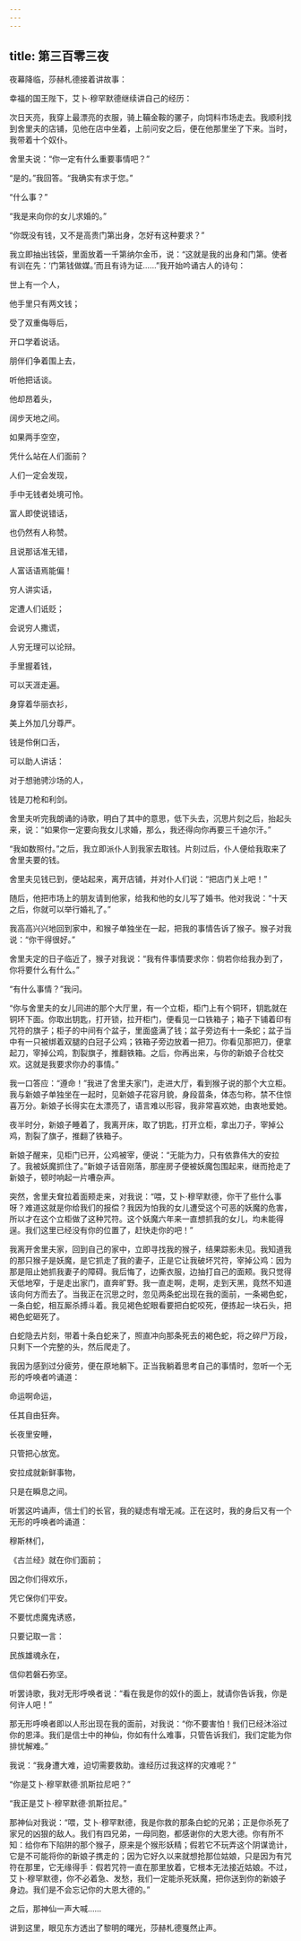 ```yaml
---
---
---
```

title: 第三百零三夜
---






夜幕降临，莎赫札德接着讲故事：





幸福的国王陛下，艾卜·穆罕默德继续讲自己的经历：

次日天亮，我穿上最漂亮的衣服，骑上鞴金鞍的骡子，向饲料市场走去。我顺利找到舍里夫的店铺，见他在店中坐着，上前问安之后，便在他那里坐了下来。当时，我带着十个奴仆。

舍里夫说：“你一定有什么重要事情吧？”

“是的。”我回答。“我确实有求于您。”

“什么事？”

“我是来向你的女儿求婚的。”

“你既没有钱，又不是高贵门第出身，怎好有这种要求？”

我立即抽出钱袋，里面放着一千第纳尔金币，说：“这就是我的出身和门第。使者有训在先：‘门第钱做媒。’而且有诗为证……”我开始吟诵古人的诗句：


世上有一个人，

他手里只有两文钱；

受了双重侮辱后，

开口学着说话。

朋伴们争着围上去，

听他把话谈。

他却昂着头，

阔步天地之间。

如果两手空空，

凭什么站在人们面前？

人们一定会发现，

手中无钱者处境可怜。

富人即使说错话，

也仍然有人称赞。

且说那话准无错，

人富话语焉能偏！

穷人讲实话，

定遭人们诋贬；

会说穷人撒谎，

人穷无理可以论辩。

手里握着钱，

可以天涯走遍。

身穿着华丽衣衫，

美上外加几分尊严。

钱是伶俐口舌，

可以助人讲话：

对于想驰骋沙场的人，

钱是刀枪和利剑。



舍里夫听完我朗诵的诗歌，明白了其中的意思，低下头去，沉思片刻之后，抬起头来，说：“如果你一定要向我女儿求婚，那么，我还得向你再要三千迪尔汗。”

“我如数照付。”之后，我立即派仆人到我家去取钱。片刻过后，仆人便给我取来了舍里夫要的钱。

舍里夫见钱已到，便站起来，离开店铺，并对仆人们说：“把店门关上吧！”

随后，他把市场上的朋友请到他家，给我和他的女儿写了婚书。他对我说：“十天之后，你就可以举行婚礼了。”

我高高兴兴地回到家中，和猴子单独坐在一起，把我的事情告诉了猴子。猴子对我说：“你干得很好。”

舍里夫定的日子临近了，猴子对我说：“我有件事情要求你：倘若你给我办到了，你将要什么有什么。”

“有什么事情？”我问。

“你与舍里夫的女儿同进的那个大厅里，有一个立柜，柜门上有个铜环，钥匙就在铜环下面。你取出钥匙，打开锁，拉开柜门，便看见一口铁箱子；箱子下铺着印有咒符的旗子；柜子的中间有个盆子，里面盛满了钱；盆子旁边有十一条蛇；盆子当中有一只被绑着双腿的白冠子公鸡；铁箱子旁边放着一把刀。你看见那把刀，便拿起刀，宰掉公鸡，割裂旗子，推翻铁箱。之后，你再出来，与你的新娘子合枕交欢。这就是我要求你办的事情。”

我一口答应：“遵命！”我进了舍里夫家门，走进大厅，看到猴子说的那个大立柜。我与新娘子单独坐在一起时，见新娘子花容月貌，身段苗条，体态匀称，禁不住惊喜万分。新娘子长得实在太漂亮了，语言难以形容，我非常喜欢她，由衷地爱她。

夜半时分，新娘子睡着了，我离开床，取了钥匙，打开立柜，拿出刀子，宰掉公鸡，割裂了旗子，推翻了铁箱子。

新娘子醒来，见柜门已开，公鸡被宰，便说：“无能为力，只有依靠伟大的安拉了。我被妖魔抓住了。”新娘子话音刚落，那座房子便被妖魔包围起来，继而抢走了新娘子，顿时响起一片嘈杂声。

突然，舍里夫耷拉着面颊走来，对我说：“喂，艾卜·穆罕默德，你干了些什么事呀？难道这就是你给我们的报偿？我因为怕我的女儿遭受这个可恶的妖魔的危害，所以才在这个立柜做了这种咒符。这个妖魔六年来一直想抓我的女儿，均未能得逞。我们这里已经没有你的位置了，赶快走你的吧！”

我离开舍里夫家，回到自己的家中，立即寻找我的猴子，结果踪影未见。我知道我的那只猴子是妖魔，是它抓走了我的妻子，正是它让我破坏咒符，宰掉公鸡：因为那是阻止她抓我妻子的障碍。我后悔了，边撕衣服，边抽打自己的面颊。我只觉得天低地窄，于是走出家门，直奔旷野。我一直走啊，走啊，走到天黑，竟然不知道该向何方而去了。当我正在沉思之时，忽见两条蛇出现在我的面前，一条褐色蛇，一条白蛇，相互厮杀搏斗着。我见褐色蛇眼看要把白蛇咬死，便拣起一块石头，把褐色蛇砸死了。

白蛇隐去片刻，带着十条白蛇来了，照直冲向那条死去的褐色蛇，将之碎尸万段，只剩下一个完整的头，然后爬走了。

我因为感到过分疲劳，便在原地躺下。正当我躺着思考自己的事情时，忽听一个无形的呼唤者吟诵道：


命运啊命运，

任其自由狂奔。

长夜里安睡，

只管把心放宽。

安拉成就新鲜事物，

只是在瞬息之间。



听罢这吟诵声，信士们的长官，我的疑虑有增无减。正在这时，我的身后又有一个无形的呼唤者吟诵道：


穆斯林们，

《古兰经》就在你们面前；

因之你们得欢乐，

凭它保你们平安。

不要忧虑魔鬼诱惑，

只要记取一言：

民族雄魂永在，

信仰若磐石弥坚。



听罢诗歌，我对无形呼唤者说：“看在我是你的奴仆的面上，就请你告诉我，你是何许人吧！”

那无形呼唤者即以人形出现在我的面前，对我说：“你不要害怕！我们已经沐浴过你的恩泽。我们是信士中的神仙，你如有什么难事，只管告诉我们，我们定能为你排忧解难。”

我说：“我身遭大难，迫切需要救助。谁经历过我这样的灾难呢？”

“你是艾卜·穆罕默德·凯斯拉尼吧？”

“我正是艾卜·穆罕默德·凯斯拉尼。”

那神仙对我说：“喂，艾卜·穆罕默德，我是你救的那条白蛇的兄弟；正是你杀死了家兄的凶狠的敌人。我们有四兄弟，一母同胞，都感谢你的大恩大德。你有所不知：给你布下陷阱的那个猴子，原来是个猴形妖精；假若它不玩弄这个阴谋诡计，它是不可能将你的新娘子携走的；因为它好久以来就想抢那位姑娘，只是因为有咒符在那里，它无缘得手：假若咒符一直在那里放着，它根本无法接近姑娘。不过，艾卜·穆罕默德，你不必着急、发愁，我们一定能杀死妖魔，把你送到你的新娘子身边。我们是不会忘记你的大恩大德的。”

之后，那神仙一声大喊……





讲到这里，眼见东方透出了黎明的曙光，莎赫札德戛然止声。